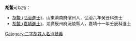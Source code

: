 '''胡鳌'''可以指：
* [[胡鰲_(弘治進士)|胡鰲 (弘治進士)]]，山東濟南府濱州人，弘治六年癸丑科進士
* [[胡鰲_(嘉靖進士)|胡鰲 (嘉靖進士)]]，湖廣辰州府沅陵縣人，嘉靖十一年壬辰科進士

{{disambig}}

[[Category:二字胡姓人名消歧義|Category:二字胡姓人名消歧義]]
